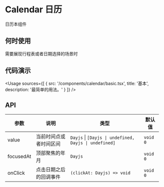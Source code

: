 
# Calendar 日历

日历本组件

## 何时使用

需要展现行程表或者日期选择的场景时

## 代码演示

<Usage
  sources={[
    {
      src: '/components/calendar/basic.tsx',
      title: '基本',
      description: '最简单的用法。'
    }
  ]}
/>

## API

| 参数      | 说明                   | 类型                                                  | 默认值   |
| --------- | ---------------------- | ----------------------------------------------------- | -------- |
| value     | 当前时间点或者时间区间 | `Dayjs` \| `[Dayjs \| undefined, Dayjs \| undefined]` | `void 0` |
| focusedAt | 顶部聚焦的年月         | `Dayjs`                                               | `void 0` |
| onClick   | 点击日期之后的回调事件 | `(clickAt: Dayjs) => void`                            | `void 0` |
